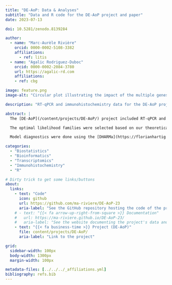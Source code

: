```yaml
---
title: "DE-AoP: Data & Analyses"
subtitle: "Data and R code for the DE-AoP project and paper"
date: 2023-07-13

doi: 10.5281/zenodo.8139284

author:
  - name: "Marc-Aurèle Rivière"
    orcid: 0000-0002-5108-3382
    affiliations:
      - ref: litis
  - name: "Agalic Rodriguez-Duboc"
    orcid: 0000-0002-2084-3780
    url: https://agalic-rd.com
    affiliations:
    - ref: cbg

image: feature.png
image-alt: "Circular plot illustrating the impact of the multiple genes tested on several key biological pathways"

description: "RT-qPCR and immunohistochemistry data for the DE-AoP project were analysed in R, hosted on GitHub, and archived through Zenodo."

abstract: | 
  The [DE-AoP](/content/projects/DE-AoP/) project included RT-qPCR and immunohistochemistry data, which were analysed in R, hosted on GitHub, and archived with Zenodo. Data were modeled through the Generalized Linear Mixed Model (GLMM) framework, using the [glmmTMB](https://glmmtmb.github.io/glmmTMB/) package [@glmmTMB]. Random intercepts were added to account for the correlation between pseudo-replicates. Temporally-dependent repeated measures were modeled using auto-regressive (AR1) terms.

  The optimal likelihood families were selected based on our theoretical understanding of the variable’s properties, and to minimize Aikake's Information Criterion (AIC). Count data (e.g., cell counts, number of maze entries, …) were modeled using a Generalized Poisson likelihood, measures bound at 0 (e.g., cell density, volumes, weights, …) were modeled using a Gamma likelihood, and proportions (e.g., ratios of areas) with a Beta likelihood.

  Model diagnostics were done using the [DHARMa](https://florianhartig.github.io/DHARMa/) [@DHARMa] & [performance](https://easystats.github.io/performance/) [@performance] packages, and estimated marginal means/contrasts were computed with the [emmeans](https://github.com/rvlenth/emmeans) package [@emmeans].

categories:
  - "Biostatistics"
  - "Bioinformatics"
  - "Transcriptomics"
  - "Immunohistochemistry"
  - "R"

# Dirty trick to get some links/buttons
about:
  links:
    - text: "Code"
      icon: github
      url: https://github.com/ma-riviere/DE-AoP-23
      aria-label: "See the GitHub repository hosting the code of the project and related paper"
    # - text: "{{< fa arrow-up-right-from-square >}} Documentation"
    #   url: https://ma-riviere.github.io/DE-AoP-23/
    #   aria-label: "See the website documenting the project's data and code"
    - text: "{{< fa business-time >}} Project (DE-AoP)"
      file: content/projects/DE-AoP/
      aria-label: "Link to the project"

grid:
  sidebar-width: 100px
  body-width: 1300px
  margin-width: 100px

metadata-files: [../../../_affiliations.yml]
bibliography: refs.bib
---
```


<!-- <hr style="margin-bottom: 30px; margin-top: -12px;" width="1300"> -->

<!-- <iframe src="https://ma-riviere.github.io/DE-AoP-23/" width="100%" height="1350" allow="fullscreen"></iframe> -->